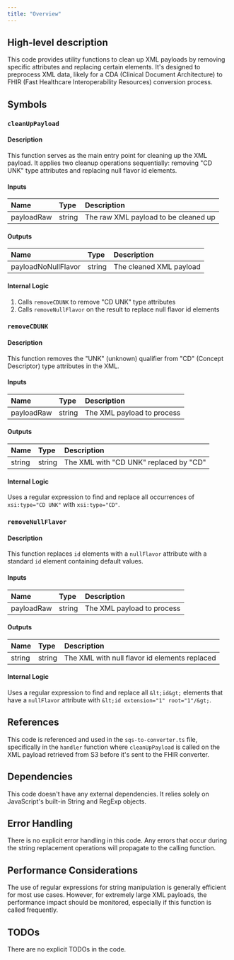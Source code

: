 ```yaml
---
title: "Overview"
---
```


## High-level description
This code provides utility functions to clean up XML payloads by removing specific attributes and replacing certain elements. It's designed to preprocess XML data, likely for a CDA (Clinical Document Architecture) to FHIR (Fast Healthcare Interoperability Resources) conversion process.

## Symbols

### `cleanUpPayload`
#### Description
This function serves as the main entry point for cleaning up the XML payload. It applies two cleanup operations sequentially: removing "CD UNK" type attributes and replacing null flavor id elements.

#### Inputs
| Name | Type | Description |
|:-----|:-----|:------------|
| payloadRaw | string | The raw XML payload to be cleaned up |

#### Outputs
| Name | Type | Description |
|:-----|:-----|:------------|
| payloadNoNullFlavor | string | The cleaned XML payload |

#### Internal Logic
1. Calls `removeCDUNK` to remove "CD UNK" type attributes
2. Calls `removeNullFlavor` on the result to replace null flavor id elements

### `removeCDUNK`
#### Description
This function removes the "UNK" (unknown) qualifier from "CD" (Concept Descriptor) type attributes in the XML.

#### Inputs
| Name | Type | Description |
|:-----|:-----|:------------|
| payloadRaw | string | The XML payload to process |

#### Outputs
| Name | Type | Description |
|:-----|:-----|:------------|
| string | string | The XML with "CD UNK" replaced by "CD" |

#### Internal Logic
Uses a regular expression to find and replace all occurrences of `xsi:type="CD UNK"` with `xsi:type="CD"`.

### `removeNullFlavor`
#### Description
This function replaces `id` elements with a `nullFlavor` attribute with a standard `id` element containing default values.

#### Inputs
| Name | Type | Description |
|:-----|:-----|:------------|
| payloadRaw | string | The XML payload to process |

#### Outputs
| Name | Type | Description |
|:-----|:-----|:------------|
| string | string | The XML with null flavor id elements replaced |

#### Internal Logic
Uses a regular expression to find and replace all `&lt;id&gt;` elements that have a `nullFlavor` attribute with `&lt;id extension="1" root="1"/&gt;`.

## References
This code is referenced and used in the `sqs-to-converter.ts` file, specifically in the `handler` function where `cleanUpPayload` is called on the XML payload retrieved from S3 before it's sent to the FHIR converter.

## Dependencies
This code doesn't have any external dependencies. It relies solely on JavaScript's built-in String and RegExp objects.

## Error Handling
There is no explicit error handling in this code. Any errors that occur during the string replacement operations will propagate to the calling function.

## Performance Considerations
The use of regular expressions for string manipulation is generally efficient for most use cases. However, for extremely large XML payloads, the performance impact should be monitored, especially if this function is called frequently.

## TODOs
There are no explicit TODOs in the code.